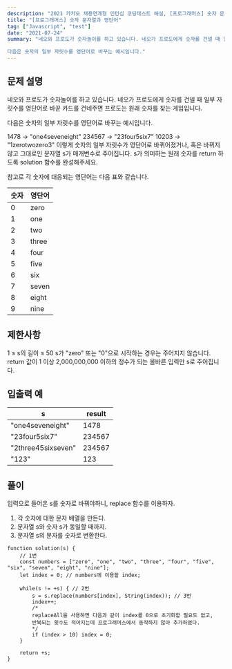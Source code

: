 ```yaml
---
description: "2021 카카오 채용연계형 인턴십 코딩테스트 해설, [프로그래머스] 숫자 문자열과 영단어"
title: "[프로그래머스] 숫자 문자열과 영단어"
tag: ["Javascript", "test"]
date: "2021-07-24"
summary: "네오와 프로도가 숫자놀이를 하고 있습니다. 네오가 프로도에게 숫자를 건넬 때 일부 자릿수를 영단어로 바꾼 카드를 건네주면 프로도는 원래 숫자를 찾는 게임입니다.

다음은 숫자의 일부 자릿수를 영단어로 바꾸는 예시입니다."
---
```


## 문제 설명

네오와 프로도가 숫자놀이를 하고 있습니다. 네오가 프로도에게 숫자를 건넬 때 일부 자릿수를 영단어로 바꾼 카드를 건네주면 프로도는 원래 숫자를 찾는 게임입니다.

다음은 숫자의 일부 자릿수를 영단어로 바꾸는 예시입니다.

1478 → "one4seveneight"
234567 → "23four5six7"
10203 → "1zerotwozero3"
이렇게 숫자의 일부 자릿수가 영단어로 바뀌어졌거나, 혹은 바뀌지 않고 그대로인 문자열 s가 매개변수로 주어집니다. s가 의미하는 원래 숫자를 return 하도록 solution 함수를 완성해주세요.

참고로 각 숫자에 대응되는 영단어는 다음 표와 같습니다.

| 숫자 | 영단어 |
| ---- | ------ |
| 0    | zero   |
| 1    | one    |
| 2    | two    |
| 3    | three  |
| 4    | four   |
| 5    | five   |
| 6    | six    |
| 7    | seven  |
| 8    | eight  |
| 9    | nine   |

## 제한사항

1 ≤ s의 길이 ≤ 50
s가 "zero" 또는 "0"으로 시작하는 경우는 주어지지 않습니다.
return 값이 1 이상 2,000,000,000 이하의 정수가 되는 올바른 입력만 s로 주어집니다.

## 입출력 예

| s                  | result |
| ------------------ | ------ |
| "one4seveneight"   | 1478   |
| "23four5six7"      | 234567 |
| "2three45sixseven" | 234567 |
| "123"              | 123    |

## 풀이

입력으로 들어온 s를 숫자로 바꿔야하니, replace 함수를 이용하자.

1. 각 숫자에 대한 문자 배열을 만든다.
2. 문자열 s와 숫자 s가 동일할 때까지.
3. 문자열 s의 문자를 숫자로 변환한다.

```
function solution(s) {
    // 1번
    const numbers = ["zero", "one", "two", "three", "four", "five", "six", "seven", "eight", "nine"];
    let index = 0; // numbers에 이용할 index;

    while(s != +s) { // 2번
        s = s.replace(numbers[index], String(index)); // 3번
        index++;
        /*
        replaceAll을 사용하면 다음과 같이 index를 0으로 초기화할 필요도 없고,
        반복되는 횟수도 적어지는데 프로그래머스에서 동작하지 않아 추가하였다.
        */
        if (index > 10) index = 0;
    }

    return +s;
}
```
